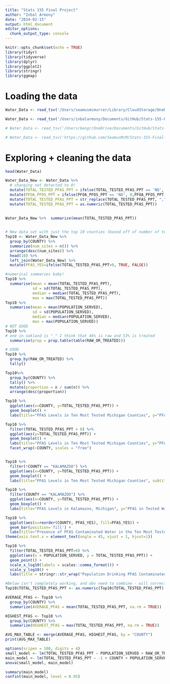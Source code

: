 ```yaml
---
title: "Stats 155 Final Project"
author: "Inbal Armony"
date: "2024-02-15"
output: html_document
editor_options: 
  chunk_output_type: console
---
```


```r
knitr::opts_chunk$set(echo = TRUE)
library(tidyr)
library(tidyverse)
library(dplyr)
library(ggplot2)
library(stringr)
library(ggmap)
```

# Loading the data
```r
Water_Data <- read_tsv('/Users/seamusmcmurrer/Library/CloudStorage/OneDrive-Personal/Documents/College/Year 3/Spring/Stats/Stats-155-Final-Project/37217-0001-Data.tsv')

Water_Data <- read_tsv('/Users/inbalarmony/Documents/GitHub/Stats-155-Final-Project/37217-0001-Data.tsv')

# Water_Data <- read_tsv('/Users/bengr/OneDrive/Documents/GitHub/Stats-155-Final-Project')

# Water_Data <- read_tsv('https://github.com/SeamusMcM/Stats-155-Final-Project/blob/e24710482babfe81c78ae92cb6dea75a6bde35dc/37217-0001-Data.tsv')
```

# Exploring  + cleaning the data
```r
head(Water_Data)

Water_Data_New <- Water_Data %>% 
  # changing not detected to 0!
  mutate(TOTAL_TESTED_PFAS_PPT = ifelse(TOTAL_TESTED_PFAS_PPT == 'ND', 0,TOTAL_TESTED_PFAS_PPT)) %>% 
  mutate(PFOA_PFOS_PPT = ifelse(PFOA_PFOS_PPT == 'ND', 0,PFOA_PFOS_PPT)) %>% 
  mutate(TOTAL_TESTED_PFAS_PPT = str_replace(TOTAL_TESTED_PFAS_PPT, ",","")) %>%
  mutate(TOTAL_TESTED_PFAS_PPT = as.numeric(TOTAL_TESTED_PFAS_PPT)) 
  
  
Water_Data_New %>%  summarize(mean(TOTAL_TESTED_PFAS_PPT))


# New data set with just the top 10 counties (based off of number of test sites) 
Top10 <- Water_Data_New %>% 
  group_by(COUNTY) %>% 
  summarize(num_sites = n()) %>% 
  arrange(desc(num_sites)) %>% 
  head(10) %>% 
  left_join(Water_Data_New) %>% 
  mutate(PFAS_YES=ifelse(TOTAL_TESTED_PFAS_PPT>0, TRUE, FALSE))
```


```r
#numerical summaries baby!
Top10 %>%
  summarise(mean = mean(TOTAL_TESTED_PFAS_PPT),
            sd = sd(TOTAL_TESTED_PFAS_PPT),
            median = median(TOTAL_TESTED_PFAS_PPT),
            max = max(TOTAL_TESTED_PFAS_PPT))
Top10 %>%
  summarise(mean = mean(POPULATION_SERVED),
            sd = sd(POPULATION_SERVED),
            median = median(POPULATION_SERVED),
            max = max(POPULATION_SERVED))
# NOT GOOD
Top10 %>%
# one in oakland is "_" I think that 46% is raw and 53% is treated
  summarise(prop = prop.table(table(RAW_OR_TREATED)))

# GOOD
Top10 %>%
  group_by(RAW_OR_TREATED) %>%
  tally()

Top10%>%
  group_by(COUNTY) %>%
  tally() %>%
  mutate(proportion = n / sum(n)) %>%
  arrange(desc(proportion))


```


```r

Top10 %>% 
  ggplot(aes(x=COUNTY, y=TOTAL_TESTED_PFAS_PPT)) +
  geom_boxplot() +
  labs(title="PFAS Levels in Ten Most Tested Michigan Counties", y="PFAS in Tested Water (ppt)", x="County")

Top10 %>% 
  filter(TOTAL_TESTED_PFAS_PPT > 0) %>%
  ggplot(aes(y=TOTAL_TESTED_PFAS_PPT)) +
  geom_boxplot() +
  labs(title="PFAS Levels in Ten Most Tested Michigan Counties", y="PFAS in Tested Water (ppt)", x="County") +
  facet_wrap(~COUNTY, scales = "free")


Top10 %>% 
  filter(!COUNTY == "KALAMAZOO") %>% 
  ggplot(aes(x=COUNTY, y=TOTAL_TESTED_PFAS_PPT)) +
  geom_boxplot() +
  labs(title="PFAS Levels in Ten Most Tested Michigan Counties", subtitle="Exluding the County with the most PFAS, Kalamazoo", y="PFAS in Tested Water (ppt)", x="County")

Top10 %>% 
  filter(COUNTY == "KALAMAZOO") %>% 
  ggplot(aes(x=COUNTY, y=TOTAL_TESTED_PFAS_PPT)) +
  geom_boxplot() +
  labs(title="PFAS Levels in Kalamazoo, Michigan", y="PFAS in Tested Water (ppt)", x="County")

Top10 %>% 
  ggplot(aes(x=reorder(COUNTY, PFAS_YES), fill=PFAS_YES)) +
  geom_bar(position='fill') +
  labs(title="Presence of PFAS Contaminated Water in the Ten Most Tested Michigan Counties", fill="Presence of PFAS in Tested Water", x="County") + 
theme(axis.text.x = element_text(angle = 45, vjust = 1, hjust=1))  
```

```r
Top10 %>%
  filter(TOTAL_TESTED_PFAS_PPT>0) %>% 
  ggplot(aes(x = POPULATION_SERVED, y = TOTAL_TESTED_PFAS_PPT)) +
  geom_point() +
  scale_x_log10(labels = scales::comma_format()) +
  scale_y_log10() +
  labs(title = stringr::str_wrap("Population Drinking PFAS Contaminated Water in Ten Most Tested Michigan Counties", 50), x = "Log of Population Served", y = "Log of PFAS Levels (ppt)")

#Below isn't completely working, and obv need to combine - will correct during class or this evening. Been super busy :(
Top10$TOTAL_TESTED_PFAS_PPT <- as.numeric(Top10$TOTAL_TESTED_PFAS_PPT)

AVERAGE_PFAS <- Top10 %>%
  group_by(COUNTY) %>%
  summarize(AVERAGE_PFAS = mean(TOTAL_TESTED_PFAS_PPT, na.rm = TRUE))

HIGHEST_PFAS <- Top10 %>%
  group_by(COUNTY) %>%
  summarize(HIGHEST_PFAS = max(TOTAL_TESTED_PFAS_PPT, na.rm = TRUE))

AVG_MAX_TABLE <- merge(AVERAGE_PFAS, HIGHEST_PFAS, by = "COUNTY")
print(AVG_MAX_TABLE)

```



```r

options(scipen = 100, digits = 4)
small_model <- lm(TOTAL_TESTED_PFAS_PPT ~ POPULATION_SERVED + RAW_OR_TREATED, data=Top10)
main_model <- lm(TOTAL_TESTED_PFAS_PPT ~ -1 + COUNTY + POPULATION_SERVED + RAW_OR_TREATED, data=Top10)
anova(small_model, main_model)

summary(main_model)
confint(main_model, level = 0.95)
```








